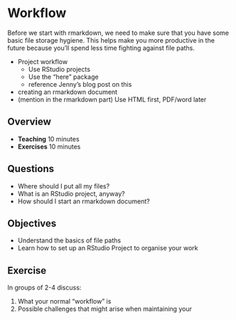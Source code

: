 # Workflow

Before we start with rmarkdown, we need to make sure that you have some basic file storage hygiene. This helps make you more productive in the future because you'll spend less time fighting against file paths.

* Project workflow
  * Use RStudio projects
  * Use the "here" package
  * reference Jenny's blog post on this

* creating an rmarkdown document
* (mention in the rmarkdown part) Use HTML first, PDF/word later


## Overview

* **Teaching** 10 minutes
* **Exercises** 10 minutes

## Questions

* Where should I put all my files?
* What is an RStudio project, anyway?
* How should I start an rmarkdown document?

## Objectives

* Understand the basics of file paths
* Learn how to set up an RStudio Project to organise your work

## Exercise {.exercise}

In groups of 2-4 discuss:

1. What your normal "workflow" is
2. Possible challenges that might arise when maintaining your
